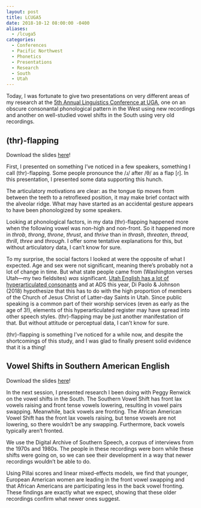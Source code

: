 ```yaml
---
layout: post
title: LCUGA5
date: 2018-10-12 08:00:00 -0400
aliases:
  - /lcuga5
categories: 
  - Conferences
  - Pacific Northwest
  - Phonetics
  - Presentations
  - Research
  - South
  - Utah
---
```


Today, I was fortunate to give two presentations on very different areas of my research at the [5th Annual Linguistics Conference at UGA](http://www.linguistics.uga.edu/lcuga-5), one on an obscure consonantal phonological pattern in the West using new recordings and another on well-studied vowel shifts in the South using very old recordings. 

## (thr)-flapping

:::callout-tip
Download the slides [here](/downloads/181012-lcuga5_thr.pdf)!
:::

First, I presented on something I've noticed in a few speakers, something I call (thr)-flapping. Some people pronounce the /ɹ/ after /θ/ as a flap [ɾ]. In this presentation, I presented some data supporting this hunch. 

The articulatory motivations are clear: as the tongue tip moves from between the teeth to a retroflexed position, it may make brief contact with the alveolar ridge. What may have started as an accidental gesture appears to have been phonologized by some speakers. 

Looking at phonological factors, in my data (thr)-flapping happened more when the following vowel was non-high and non-front. So it happened more in *throb*, *throng*, *throne*, *thrust*, and *thrive* than in *thrash*, *threaten*, *thread*, *thrill*, *three* and *through*. I offer some tentative explanations for this, but without articulatory data, I can't know for sure. 

To my surprise, the social factors I looked at were the opposite of what I expected. Age and sex were not significant, meaning there's probably not a lot of change in time. But what state people came from (Washington verses Utah---my two fieldsites) *was* significant. [Utah English has a lot of hyperarticulated consonants](/downloads/180108-ads2018-utah.pdf) and at ADS this year, Di Paolo & Johnson (2018) hypothesize that this has to do with the high proportion of members of the Church of Jesus Christ of Latter-day Saints in Utah. Since public speaking is a common part of their worship services (even as early as the age of 3!), elements of this hyperarticulated register may have spread into other speech styles. (thr)-flapping may be just another manifestation of that. But without attitude or perceptual data, I can't know for sure.

(thr)-flapping is something I've noticed for a while now, and despite the shortcomings of this study, and I was glad to finally present solid evidence that it is a thing!

## Vowel Shifts in Southern American English

:::callout-tip
Download the slides [here](/downloads/181012-lcuga5_dass.pdf)!
:::

In the next session, I presented research I been doing with Peggy Renwick on the vowel shifts in the South. The Southern Vowel Shift has front lax vowels raising and front tense vowels lowering, resulting in vowel pairs swapping. Meanwhile, back vowels are fronting. The African American Vowel Shift has the front lax vowels raising, but tense vowels are not lowering, so there wouldn't be any swapping. Furthermore, back vowels typically aren't fronted.

We use the Digital Archive of Southern Speech, a corpus of interviews from the 1970s and 1980s. The people in these recordings were born while these shifts were going on, so we can see their development in a way that newer recordings wouldn't be able to do.

Using Pillai scores and linear mixed-effects models, we find that younger, European American women are leading in the front vowel swapping and that African Americans are participating less in the back vowel fronting. These findings are exactly what we expect, showing that these older recordings confirm what newer ones suggest.
